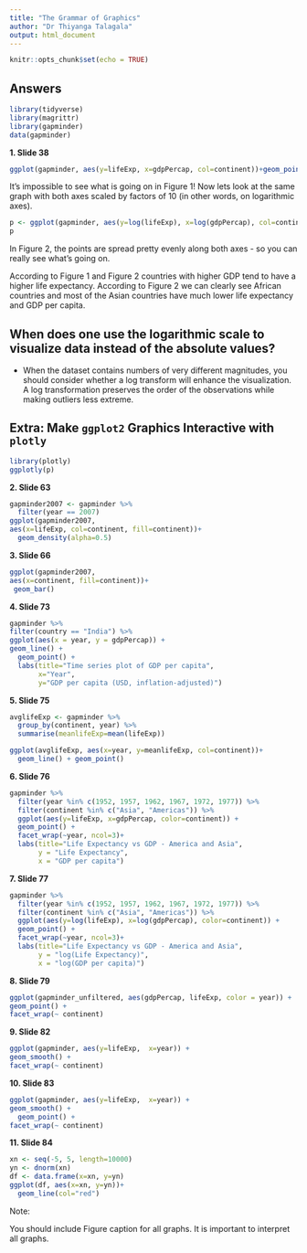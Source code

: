 ```yaml
---
title: "The Grammar of Graphics"
author: "Dr Thiyanga Talagala"
output: html_document
---
```


```r
knitr::opts_chunk$set(echo = TRUE)
```

## Answers

```r
library(tidyverse)
library(magrittr)
library(gapminder)
data(gapminder)
```

**1. Slide 38**

```r
ggplot(gapminder, aes(y=lifeExp, x=gdpPercap, col=continent))+geom_point(alpha=0.5)

```

It's impossible to see what is going on in Figure 1! Now lets look at the same graph with both axes scaled by factors of 10 (in other words, on logarithmic axes).


```r
p <- ggplot(gapminder, aes(y=log(lifeExp), x=log(gdpPercap), col=continent))+geom_point(alpha=0.5)
p

```

In Figure 2, the points are spread pretty evenly along both axes - so you can really see what's going on.

According to Figure 1 and Figure 2 countries with higher GDP tend to have a higher life expectancy. According to Figure 2 we can clearly see African countries and most of the Asian countries have much lower life expectancy and GDP per capita.

\vspace{3cm}

## When does one use the logarithmic scale to visualize data instead of the absolute values?

- When the dataset contains numbers of very different
magnitudes, you should consider whether a log transform will enhance the visualization. A log transformation preserves the order of the observations while making outliers less extreme.

## Extra: Make `ggplot2` Graphics Interactive with `plotly`

```r
library(plotly)
ggplotly(p)

```



\newpage

**2. Slide 63**

```r
gapminder2007 <- gapminder %>%
  filter(year == 2007)
ggplot(gapminder2007, 
aes(x=lifeExp, col=continent, fill=continent))+
  geom_density(alpha=0.5) 
```

\newpage

**3. Slide 66**

```r
ggplot(gapminder2007, 
aes(x=continent, fill=continent))+ 
 geom_bar() 
```

\newpage

**4. Slide 73**

```r
gapminder %>%
filter(country == "India") %>%
ggplot(aes(x = year, y = gdpPercap)) +
geom_line() + 
  geom_point() + 
  labs(title="Time series plot of GDP per capita",
       x="Year", 
       y="GDP per capita (USD, inflation-adjusted)")
```

\newpage

**5. Slide 75**

```r
avglifeExp <- gapminder %>%
  group_by(continent, year) %>%
  summarise(meanlifeExp=mean(lifeExp))

ggplot(avglifeExp, aes(x=year, y=meanlifeExp, col=continent))+
  geom_line() + geom_point()
```

\newpage

**6. Slide 76**

```r
gapminder %>%
  filter(year %in% c(1952, 1957, 1962, 1967, 1972, 1977)) %>%
  filter(continent %in% c("Asia", "Americas")) %>%
  ggplot(aes(y=lifeExp, x=gdpPercap, color=continent)) + 
  geom_point() + 
  facet_wrap(~year, ncol=3)+
  labs(title="Life Expectancy vs GDP - America and Asia",
       y = "Life Expectancy",
       x = "GDP per capita")
```

\newpage

**7. Slide 77**

```r
gapminder %>%
  filter(year %in% c(1952, 1957, 1962, 1967, 1972, 1977)) %>%
  filter(continent %in% c("Asia", "Americas")) %>%
  ggplot(aes(y=log(lifeExp), x=log(gdpPercap), color=continent)) + 
  geom_point() + 
  facet_wrap(~year, ncol=3)+
  labs(title="Life Expectancy vs GDP - America and Asia",
       y = "log(Life Expectancy)",
       x = "log(GDP per capita)")
```

\newpage

**8. Slide 79**

```r
ggplot(gapminder_unfiltered, aes(gdpPercap, lifeExp, color = year)) + 
geom_point() +
facet_wrap(~ continent)
```


\newpage

**9. Slide 82**

```r
ggplot(gapminder, aes(y=lifeExp,  x=year)) + 
geom_smooth() +
facet_wrap(~ continent)
```

\newpage

**10. Slide 83**

```r
ggplot(gapminder, aes(y=lifeExp,  x=year)) + 
geom_smooth() +
  geom_point() + 
facet_wrap(~ continent)
```

\newpage

**11. Slide 84**

```r
xn <- seq(-5, 5, length=10000)
yn <- dnorm(xn)
df <- data.frame(x=xn, y=yn)
ggplot(df, aes(x=xn, y=yn))+
  geom_line(col="red")

```

Note: 

You should include Figure caption  for all graphs. It is important to interpret all graphs.